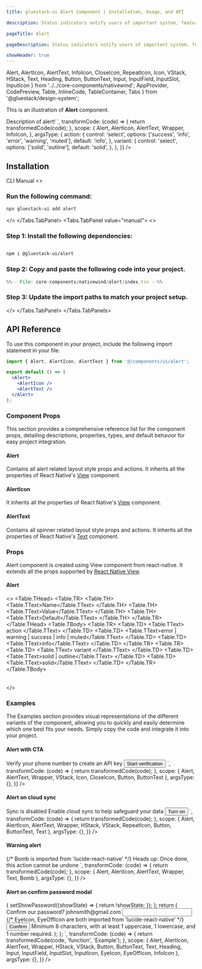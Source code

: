 ```yaml
---
title: gluestack-ui Alert Component | Installation, Usage, and API

description: Status indicators notify users of important system, feature, or page conditions that require attention.

pageTitle: Alert

pageDescription: Status indicators notify users of important system, feature, or page conditions that require attention.

showHeader: true
---
```



<Meta title="with-nativewind/Components/Feedback/Alert" />

  Alert,
  AlertIcon,
  AlertText,
  InfoIcon,
  CloseIcon,
  RepeatIcon,
  Icon,
  VStack,
  HStack,
  Text,
  Heading,
  Button,
  ButtonText,
  Input,
  InputField,
  InputSlot,
  InputIcon
} from '../../core-components/nativewind';
  AppProvider,
  CodePreview,
  Table,
  InlineCode,
  TableContainer,
  Tabs
} from '@gluestack/design-system';

This is an illustration of **Alert** component.

<Wrapper>
  <CodePreview
    _rendererWrapper={{ px: '$2.5' }}
    showComponentRenderer={true}
    showArgsController={true}
    metaData={{
      code: `
        <Alert {...props}>
          <AlertIcon as={InfoIcon} />
          <AlertText>
            Description of alert!
          </AlertText>
        </Alert>
      `,
      transformCode: (code) => {
        return transformedCode(code);
      },
      scope: {
        Alert,
        AlertIcon,
        AlertText,
        Wrapper,
        InfoIcon,
      },
      argsType: {
        action: {
          control: 'select',
          options: ['success', 'info', 'error', 'warning', 'muted'],
          default: 'info',
        },
        variant: {
          control: 'select',
          options: ['solid', 'outline'],
          default: 'solid',
        },
      },
    }}
  />
</Wrapper>

<br />

## Installation

<Tabs value="cli" type="section">
<Tabs.TabList>
      <Tabs.Tab value="cli">
        <Tabs.TabTitle>CLI</Tabs.TabTitle>
      </Tabs.Tab>
     <Tabs.Tab value="manual">
        <Tabs.TabTitle>Manual</Tabs.TabTitle>
     </Tabs.Tab>
  </Tabs.TabList>
  <Tabs.TabPanels>
    <Tabs.TabPanel value="cli">
<>

### Run the following command:
  ```bash
  npx gluestack-ui add alert
  ```
</>
    </Tabs.TabPanel>
    <Tabs.TabPanel value="manual"> 
<>

### Step 1: Install the following dependencies:

```bash

npm i @gluestack-ui/alert

```

### Step 2: Copy and paste the following code into your project.

<CollapsibleCode>

```jsx 
%%-- File: core-components/nativewind/alert/index.tsx --%% 
```

</CollapsibleCode>

### Step 3: Update the import paths to match your project setup.
</>
    </Tabs.TabPanel>
  </Tabs.TabPanels>
</Tabs>

## API Reference

<AnatomyImage />

To use this component in your project, include the following import statement in your file.

```jsx
import { Alert, AlertIcon, AlertText } from '@/components/ui/alert';
```

```jsx
export default () => (
  <Alert>
    <AlertIcon />
    <AlertText />
  </Alert>
);
```

### Component Props

This section provides a comprehensive reference list for the component props, detailing descriptions, properties, types, and default behavior for easy project integration.

#### Alert

Contains all alert related layout style props and actions. It inherits all the properties of React Native's [View](https://reactnative.dev/docs/pressable) component.

#### AlertIcon

It inherits all the properties of React Native's [View](https://reactnative.dev/docs/view) component.

#### AlertText

Contains all spinner related layout style props and actions. It inherits all the properties of React Native's [Text](https://reactnative.dev/docs/text) component.

### Props

Alert component is created using View component from react-native. It extends all the props supported by [React Native View](https://reactnative.dev/docs/view#props).

#### Alert

<>
  <TableContainer>
    <Table>
      <Table.THead>
        <Table.TR>
          <Table.TH>
            <Table.TText>Name</Table.TText>
          </Table.TH>
          <Table.TH>
            <Table.TText>Value</Table.TText>
          </Table.TH>
          <Table.TH>
            <Table.TText>Default</Table.TText>
          </Table.TH>
        </Table.TR>
      </Table.THead>
      <Table.TBody>
        <Table.TR>
          <Table.TD>
            <Table.TText>
              <InlineCode>action</InlineCode>
            </Table.TText>
          </Table.TD>
          <Table.TD>
            <Table.TText>error | warning | success | info | muted</Table.TText>
          </Table.TD>
          <Table.TD>
            <Table.TText>info</Table.TText>
          </Table.TD>
        </Table.TR>
        <Table.TR>
          <Table.TD>
            <Table.TText>
              <InlineCode>variant</InlineCode>
            </Table.TText>
          </Table.TD>
          <Table.TD>
            <Table.TText>solid | outline</Table.TText>
          </Table.TD>
          <Table.TD>
            <Table.TText>solid</Table.TText>
          </Table.TD>
        </Table.TR>
      </Table.TBody>
    </Table>
  </TableContainer>
</>

### Examples

The Examples section provides visual representations of the different variants of the component, allowing you to quickly and easily determine which one best fits your needs. Simply copy the code and integrate it into your project.

#### Alert with CTA

<Wrapper>
  <CodePreview
    showComponentRenderer={true}
    showArgsController={false}
     _rendererWrapper={{
      alignItems: 'stretch',
      padding: 20
    }}
    metaData={{
      code: `
        <Alert
          action="success"
          className="gap-4 max-w-[585px] w-full self-center items-start min-[400px]:items-center"
        >
          <VStack className="gap-4 min-[400px]:flex-row justify-between flex-1 min-[400px]:items-center">
            <AlertText className="font-semibold text-typography-900" size="sm">
              Verify your phone number to create an API key
            </AlertText>
            <Button size="sm">
              <ButtonText>Start verification</ButtonText>
            </Button>
          </VStack>
          <Icon as={CloseIcon} />
        </Alert>
      `,
      transformCode: (code) => {
        return transformedCode(code);
      },
      scope: {
        Alert,
        AlertText,
        Wrapper,
        VStack,
        Icon,
        CloseIcon,
        Button,
        ButtonText
      },
      argsType: {},
    }}
  />
</Wrapper>

#### Alert on cloud sync

<Wrapper>
  <CodePreview
    _rendererWrapper={{
      alignItems: 'stretch',
      padding: 20
    }}
    showComponentRenderer={true}
    showArgsController={false}
    metaData={{
      code: `
        <Alert
          action="warning"
          className="gap-4 max-w-[516px] w-full flex-row flex py-4 items-start self-center"
        >
          <AlertIcon as={RepeatIcon} className="mt-1" />
          <HStack className="justify-between flex-1 items-center gap-1 sm:gap-8">
            <VStack className="flex-1">
              <Text className="font-semibold text-typography-900">
                Sync is disabled
              </Text>
              <AlertText className="text-typography-900" size="sm">
                Enable cloud sync to help safeguard your data
              </AlertText>
            </VStack>
            <Button size="xs">
              <ButtonText>Turn on</ButtonText>
            </Button>
          </HStack>
        </Alert>
      `,
      transformCode: (code) => {
        return transformedCode(code);
      },
      scope: {
        Alert,
        AlertIcon,
        AlertText,
        Wrapper,
        HStack,
        VStack,
        RepeatIcon,
        Button,
        ButtonText,
        Text
      },
      argsType: {},
    }}
  />
</Wrapper>

#### Warning alert

<Wrapper>
  <CodePreview
    _rendererWrapper={{
      padding: 20
    }}
    showComponentRenderer={true}
    showArgsController={false}
    metaData={{
      code: `
        <Alert action="error" className="gap-3">
          {/* Bomb is imported from 'lucide-react-native' */}
          <AlertIcon as={Bomb} size="lg" />
          <AlertText className="text-typography-900" size="sm">
            <Text className="mr-2 font-semibold text-typography-900">
              Heads up:
            </Text>
            Once done, this action cannot be undone
          </AlertText>
        </Alert>
      `,
      transformCode: (code) => {
        return transformedCode(code);
      },
      scope: {
        Alert,
        AlertIcon,
        AlertText,
        Wrapper,
        Text,
        Bomb
      },
      argsType: {},
    }}
  />
</Wrapper>

#### Alert on confirm password modal

<Wrapper>
  <CodePreview
    _rendererWrapper={{
      padding: 20
    }}
    showComponentRenderer={true}
    showArgsController={false}
    metaData={{
      code: `
        function Example() {
          const [showPassword, setShowPassword] = React.useState(false);
          const handleState = () => {
            setShowPassword((showState) => {
              return !showState;
            });
          };
          return (
            <VStack className="gap-5 sm:gap-8 p-6 sm:p-9 border border-outline-200 bg-background-0 rounded-xl shadow-hard-5 w-full max-w-[423px]">
              <VStack className="items-center gap-1">
                <Heading size="xl">Confirm our password?</Heading>
                <Text>johnsmith@gmail.com</Text>
              </VStack>
              <VStack className="gap-3 sm:gap-5">
                <Input className="rounded-md" size="sm">
                  <InputField
                    type={showPassword ? 'text' : 'password'}
                    placeholder="Enter password"
                  />
                  <InputSlot className="mr-3" onPress={handleState}>
                    {/* EyeIcon, EyeOffIcon are both imported from 'lucide-react-native' */}
                    <InputIcon
                      size="xs"
                      as={showPassword ? EyeIcon : EyeOffIcon}
                      className="stroke-background-600"
                    />
                  </InputSlot>
                </Input>
                <Button className="w-full rounded-md" size="sm">
                  <ButtonText>Confirm</ButtonText>
                </Button>
              </VStack>
              <Alert className="items-start" action="muted">
                <AlertIcon as={InfoIcon} size="xs" className="stroke-background-500" />
                <AlertText className="text-typography-600" size="xs">
                  Minimum 8 characters, with at least 1 uppercase, 1 lowercase, and 1
                  number required.
                </AlertText>
              </Alert>
            </VStack>
          );
        };
      `,
      transformCode: (code) => {
        return transformedCode(code, 'function', 'Example');
      },
      scope: {
        Alert,
        AlertIcon,
        AlertText,
        Wrapper,
        HStack,
        VStack,
        Button,
        ButtonText,
        Text,
        Heading,
        Input,
        InputField,
        InputSlot,
        InputIcon,
        EyeIcon,
        EyeOffIcon,
        InfoIcon
      },
      argsType: {},
    }}
  />
</Wrapper>
